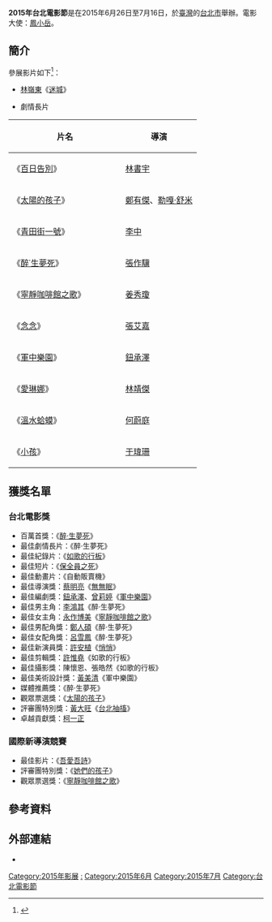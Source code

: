 {{Expand|time=2016-05-21T18:49:02+00:00}} 
{{Refimprove|time=2016-05-21T18:49:02+00:00}} 
{{Infobox film festival
| name           = 2015年台北電影節
| logo           = 
| logo_alt       =
| logo_size      = 
| image          = 
| image_alt      =
| image_size     = 
| caption        = 
| opening        = 《[[菜鳥_(電影)|菜鳥]]》<ref>{{cite news|title=宥勝、簡嫚書《大稻埕》後再合作　為台北電影節開序幕|url=http://star.ettoday.net/news/506298|publisher=東森新聞|date=2015-05-14|author=華少甫|accessdate=2016-05-22|archive-date=2019-12-06|archive-url=https://web.archive.org/web/20191206165922/https://star.ettoday.net/news/506298|dead-url=no}}</ref>
| closing        = 《[[百日告別|百日告別]]》<ref>{{cite news|title=2015台北電影節公布開閉幕片|url=http://www.epochtimes.com/b5/15/5/13/n4434263.htm|publisher=大紀元|date=2015-05-13|author=辛幼安|accessdate=2016-05-22|archive-date=2019-11-23|archive-url=https://web.archive.org/web/20191123115742/http://www.epochtimes.com/b5/15/5/13/n4434263.htm|dead-url=no}}</ref>
| location       = {{ROC}}[[台北市|台北市]]
| founded        = 1998年
| awardsreceived = 
| awards         = 
| films          = 
| directors      = 
| producers      = 
| writers        = 
| starring       = 
| host           = [[臺北市政府文化局|臺北市政府文化局]]<br/>臺北市文化基金會
| number         = 
| date           = 2015年6月26日至7月16日
| language       = [[汉语|汉语]]、[[英语|英语]]
| website        = 
| chronology     = 
| preceded_by    = [[2014年台北電影節|2014年台北電影節]]
| followed_by    = [[2016年台北電影節|2016年台北電影節]]
}}
'''2015年台北電影節'''是在2015年6月26日至7月16日，於[[臺灣|臺灣]]的[[台北市|台北市]]舉辦。電影大使：[[鳳小岳|鳳小岳]]。

== 簡介 ==
參展影片如下<ref>{{cite news|title=香港導演林嶺東新片《迷城》台北將映|url=http://www.epochtimes.com/b5/15/6/10/n4454820.htm|publisher=大紀元|date=2016-06-10|author=辛幼安|accessdate=2016-05-22|archive-date=2019-10-03|archive-url=https://web.archive.org/web/20191003151223/http://www.epochtimes.com/b5/15/6/10/n4454820.htm|dead-url=no}}</ref>：
* [[林嶺東|林嶺東]]《[[迷城|迷城]]》

* 劇情長片
{| class="sortable wikitable" style="width:350px"
|-
!width="60%"| 片名
!width="40%"| 導演
|-
| 《[[百日告別|百日告別]]》 || [[林書宇|林書宇]]
|-
| 《[[太陽的孩子|太陽的孩子]]》 || [[鄭有傑|鄭有傑]]、[[勒嘎·舒米|勒嘎·舒米]]
|-
| 《[[青田街一號|青田街一號]]》 || [[李中|李中]]
|-style="background:#FFDEAD;"
| 《[[醉˙生夢死|醉˙生夢死]]》 || [[張作驥|張作驥]]
|- 
| 《[[寧靜咖啡館之歌|寧靜咖啡館之歌]]》 || [[姜秀瓊|姜秀瓊]]
|-
| 《[[念念|念念]]》 || [[張艾嘉|張艾嘉]]
|-
| 《[[軍中樂園|軍中樂園]]》 || [[鈕承澤|鈕承澤]]
|-
| 《[[愛琳娜|愛琳娜]]》 || [[林靖傑|林靖傑]]
|-
| 《[[溫水蛤蟆|溫水蛤蟆]]》 || [[何蔚庭|何蔚庭]]
|-
| 《[[小孩|小孩]]》 || [[于瑋珊|于瑋珊]]
|}

== 獲獎名單 ==
=== 台北電影獎 ===
* 百萬首獎：《[[醉·生夢死|醉·生夢死]]》
* 最佳劇情長片：《醉·生夢死》
* 最佳紀錄片：《[[如歌的行板|如歌的行板]]》
* 最佳短片：《[[保全員之死|保全員之死]]》
* 最佳動畫片：《自動販賣機》
* 最佳導演獎：[[蔡明亮|蔡明亮]]《[[無無眠|無無眠]]》
* 最佳編劇獎：[[鈕承澤|鈕承澤]]、[[曾莉婷|曾莉婷]]《[[軍中樂園|軍中樂園]]》
* 最佳男主角：[[李鴻其|李鴻其]]《醉·生夢死》
* 最佳女主角：[[永作博美|永作博美]]《[[寧靜咖啡館之歌|寧靜咖啡館之歌]]》
* 最佳男配角獎：[[鄭人碩|鄭人碩]]《醉·生夢死》
* 最佳女配角獎：[[呂雪鳳|呂雪鳳]]《醉·生夢死》
* 最佳新演員獎：[[許安植|許安植]]《[[悄悄|悄悄]]》
* 最佳剪輯獎：[[許惟堯|許惟堯]]《如歌的行板》
* 最佳攝影獎：陳懷恩、張皓然《如歌的行板》
* 最佳美術設計獎：[[黃美清|黃美清]]《軍中樂園》 
* 媒體推薦獎：《醉·生夢死》
* 觀眾票選獎：《[[太陽的孩子|太陽的孩子]]》
* 評審團特別獎：[[黃大旺|黃大旺]]《[[台北抽搐|台北抽搐]]》
* 卓越貢獻獎：[[柯一正|柯一正]]

=== 國際新導演競賽  ===
* 最佳影片：《[[吾愛吾詩|吾愛吾詩]]》
* 評審團特別獎：《[[她們的孩子|她們的孩子]]》
* 觀眾票選獎：《[[寧靜咖啡館之歌|寧靜咖啡館之歌]]》

==參考資料==
{{Reflist}}

== 外部連結 ==
* {{Official website|http://www.taipeiff.org.tw/}}

{{台北電影節}}
{{臺北電影獎}}

[[Category:2015年影展|Category:2015年影展]]
[[Category:2015年臺灣電影|:]]
[[Category:2015年6月|Category:2015年6月]]
[[Category:2015年7月|Category:2015年7月]]
[[Category:台北電影節|Category:台北電影節]]